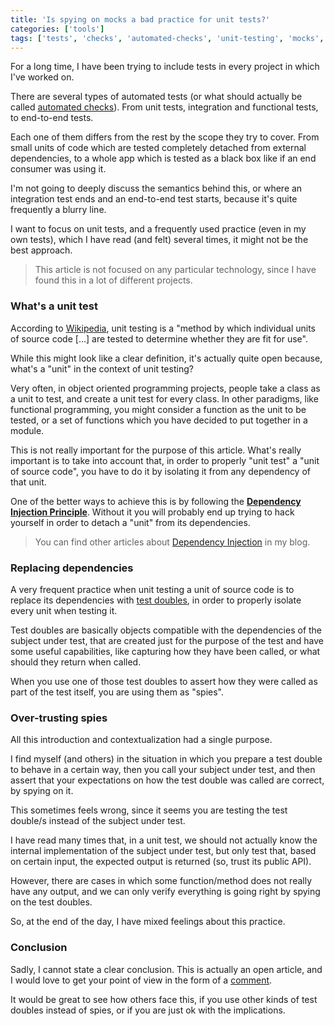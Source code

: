 ```yaml
---
title: 'Is spying on mocks a bad practice for unit tests?'
categories: ['tools']
tags: ['tests', 'checks', 'automated-checks', 'unit-testing', 'mocks', 'tdd']
---
```


For a long time, I have been trying to include tests in every project in which I've worked on.

There are several types of automated tests (or what should actually be called [automated checks](https://abstracta.us/insights/guide-continuous-testing/automated-checks)). From unit tests, integration and functional tests, to end-to-end tests.

Each one of them differs from the rest by the scope they try to cover. From small units of code which are tested completely detached from external dependencies, to a whole app which is tested as a black box like if an end consumer was using it.

I'm not going to deeply discuss the semantics behind this, or where an integration test ends and an end-to-end test starts, because it's quite frequently a blurry line.

I want to focus on unit tests, and a frequently used practice (even in my own tests), which I have read (and felt) several times, it might not be the best approach.

> This article is not focused on any particular technology, since I have found this in a lot of different projects.

### What's a unit test

According to [Wikipedia](https://en.wikipedia.org/wiki/Unit_testing), unit testing is a "method by which individual units of source code [...] are tested to determine whether they are fit for use".

While this might look like a clear definition, it's actually quite open because, what's a "unit" in the context of unit testing?

Very often, in object oriented programming projects, people take a class as a unit to test, and create a unit test for every class. In other paradigms, like functional programming, you might consider a function as the unit to be tested, or a set of functions which you have decided to put together in a module.

This is not really important for the purpose of this article. What's really important is to take into account that, in order to properly "unit test" a "unit of source code", you have to do it by isolating it from any dependency of that unit.

One of the better ways to achieve this is by following the **[Dependency Injection Principle](https://en.wikipedia.org/wiki/Dependency_inversion_principle)**. Without it you will probably end up trying to hack yourself in order to detach a "unit" from its dependencies.

> You can find other articles about [Dependency Injection](/tag/dependency-injection/) in my blog.

### Replacing dependencies

A very frequent practice when unit testing a unit of source code is to replace its dependencies with [test doubles](https://en.wikipedia.org/wiki/Test_double), in order to properly isolate every unit when testing it.

Test doubles are basically objects compatible with the dependencies of the subject under test, that are created just for the purpose of the test and have some useful capabilities, like capturing how they have been called, or what should they return when called.

When you use one of those test doubles to assert how they were called as part of the test itself, you are using them as "spies".

### Over-trusting spies

All this introduction and contextualization had a single purpose.

I find myself (and others) in the situation in which you prepare a test double to behave in a certain way, then you call your subject under test, and then assert that your expectations on how the test double was called are correct, by spying on it.

This sometimes feels wrong, since it seems you are testing the test double/s instead of the subject under test.

I have read many times that, in a unit test, we should not actually know the internal implementation of the subject under test, but only test that, based on certain input, the expected output is returned (so, trust its public API).

However, there are cases in which some function/method does not really have any output, and we can only verify everything is going right by spying on the test doubles.

So, at the end of the day, I have mixed feelings about this practice.

### Conclusion

Sadly, I cannot state a clear conclusion. This is actually an open article, and I would love to get your point of view in the form of a [comment](#comments-box).

It would be great to see how others face this, if you use other kinds of test doubles instead of spies, or if you are just ok with the implications.
